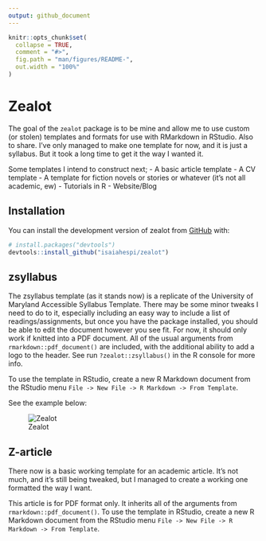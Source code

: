 ```yaml
---
output: github_document
---
```


<!-- README.md is generated from README.Rmd. Please edit that file -->

```r
knitr::opts_chunk$set(
  collapse = TRUE,
  comment = "#>",
  fig.path = "man/figures/README-",
  out.width = "100%"
)
```

# Zealot

<!-- badges: start -->
<!-- badges: end -->

The goal of the `zealot` package is to be mine and allow me to use custom (or stolen)
templates and formats for use with RMarkdown in RStudio. Also to share. I've only managed to make one template for now, and it is just a syllabus. But it took a long time to get it the way I wanted it.

Some templates I intend to construct next;
  - A basic article template
  - A CV template
  - A template for fiction novels or stories or whatever (it's not all academic, ew)
  - Tutorials in R
  - Website/Blog

## Installation

You can install the development version of zealot from [GitHub](https://github.com/) with:

``` r
# install.packages("devtools")
devtools::install_github("isaiahespi/zealot")
```

## zsyllabus

The zsyllabus template (as it stands now) is a replicate of the University of Maryland Accessible Syllabus Template. There may be some minor tweaks I need to do to it, especially including an easy way to include a list of readings/assignments, but once you have the package installed, you should be able to edit the document however you see fit. For now, it should only work if knitted into a PDF document. All of the usual arguments from `rmarkdown::pdf_document()` are included, with the additional ability to add a logo to the header. See run `?zealot::zsyllabus()` in the R console for more info. 

To use the template in RStudio, create a new R Markdown document from the RStudio menu `File -> New File -> R Markdown -> From Template`.

See the example below:

![Zealot](https://i.imgur.com/pGW4p75.jpg)


## Z-article

There now is a basic working template for an academic article. It's not much, and it's still being tweaked, but I managed to create a working one formatted the way I want. 

This article is for PDF format only. It inherits all of the arguments from `rmarkdown::pdf_document()`. 
To use the template in RStudio, create a new R Markdown document from the RStudio menu `File -> New File -> R Markdown -> From Template`.



